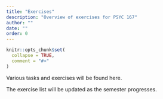 ```yaml
---
title: "Exercises"
description: "Overview of exercises for PSYC 167"
author: ""
date: ""
order: 0 
---
```


```r
knitr::opts_chunk$set(
  collapse = TRUE,
  comment = "#>"
)
```

Various tasks and exercises will be found here. 

The exercise list will be updated as the semester progresses.


